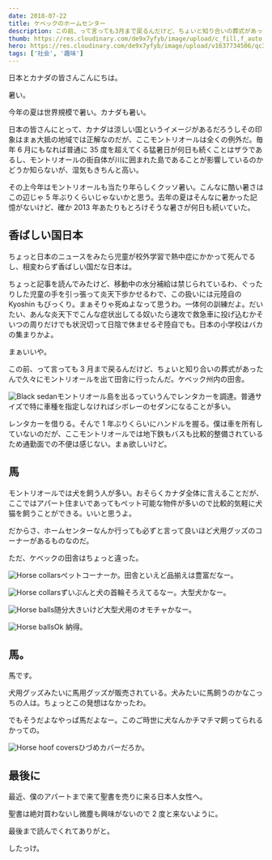 ```yaml
---
date: 2018-07-22
title: ケベックのホームセンター
description: この前、って言っても3月まで戻るんだけど、ちょいと知り合いの葬式があったんで久々にモントリオールを出て田舎に行ったんだ。ケベック州内の田舎。
thumb: https://res.cloudinary.com/de9x7yfyb/image/upload/c_fill,f_auto,h_120,q_auto,r_6,w_120/v1637734506/qc3/posts/quebec-pet-horse/horse-collar-02_wmcyvc.jpg
hero: https://res.cloudinary.com/de9x7yfyb/image/upload/v1637734506/qc3/posts/quebec-pet-horse/horse-collar-02_wmcyvc.jpg
tags: ['社会', '趣味']
---
```


日本とカナダの皆さんこんにちは。

暑い。

今年の夏は世界規模で暑い。カナダも暑い。

日本の皆さんにとって、カナダは涼しい国というイメージがあるだろうしその印象はまぁ大抵の地域では正解なのだが、ここモントリオールは全くの例外だ。毎年 6 月にもなれば普通に 35 度を超えてくる猛暑日が何日も続くことはザラであるし、モントリオールの街自体が川に囲まれた島であることが影響しているのかどうか知らないが、湿気もきちんと高い。

その上今年はモントリオールも当たり年らしくクッソ暑い。こんなに酷い暑さはこの辺じゃ 5 年ぶりくらいじゃないかと思う。去年の夏はそんなに暑かった記憶がないけど、確か 2013 年あたりもとろけそうな暑さが何日も続いていた。

## 香ばしい国日本

ちょっと日本のニュースをみたら児童が校外学習で熱中症にかかって死んでるし、相変わらず香ばしい国だな日本は。

ちょっと記事を読んでみたけど、移動中の水分補給は禁じられているわ、ぐったりした児童の手を引っ張って炎天下歩かせるわで、この扱いには元陸自の Kyoshin もびっくり。まぁそりゃ死ぬよなって思うわ。一体何の訓練だよ。だいたい、あんな炎天下でこんな症状出してる奴いたら速攻で救急車に投げ込むかそいつの周りだけでも状況切って日陰で休ませるぞ陸自でも。日本の小学校はバカの集まりかよ。

まぁいいや。

この前、って言っても 3 月まで戻るんだけど、ちょいと知り合いの葬式があったんで久々にモントリオールを出て田舎に行ったんだ。ケベック州内の田舎。

![Black sedan](https://res.cloudinary.com/de9x7yfyb/image/upload/v1637734506/qc3/posts/quebec-pet-horse/car_kjlpsj.jpg)モントリオール島を出るっていうんでレンタカーを調達。普通サイズで特に車種を指定しなければシボレーのセダンになることが多い。

レンタカーを借りる。そんで 1 年ぶりくらいにハンドルを握る。僕は車を所有していないのだが、ここモントリオールでは地下鉄もバスも比較的整備されているため通勤面での不便は感じない。まぁ欲しいけど。

## 馬

モントリオールでは犬を飼う人が多い。おそらくカナダ全体に言えることだが、ここではアパート住まいであってもぺット可能な物件が多いので比較的気軽に犬猫を飼うことができる。いいと思うよ。

だからさ、ホームセンターなんか行っても必ずと言って良いほど犬用グッズのコーナーがあるものなのだ。

ただ、ケベックの田舎はちょっと違った。

![Horse collars](https://res.cloudinary.com/de9x7yfyb/image/upload/v1637734507/qc3/posts/quebec-pet-horse/horse-collar-01_b2mici.jpg)ぺットコーナーか。田舎といえど品揃えは豊富だなー。

![Horse collars](https://res.cloudinary.com/de9x7yfyb/image/upload/v1637734506/qc3/posts/quebec-pet-horse/horse-collar-02_wmcyvc.jpg)ずいぶんと犬の首輪そろえてるなー。大型犬かなー。

![Horse balls](https://res.cloudinary.com/de9x7yfyb/image/upload/v1637734506/qc3/posts/quebec-pet-horse/horse-ball-01_hlmgzs.jpg)随分大きいけど大型犬用のオモチャかなー。

![Horse balls](https://res.cloudinary.com/de9x7yfyb/image/upload/v1637734507/qc3/posts/quebec-pet-horse/horse-ball-02_fwdy3b.jpg)Ok 納得。

## 馬。

馬です。

犬用グッズみたいに馬用グッズが販売されている。犬みたいに馬飼うのかなこっちの人は。ちょっとこの発想はなかったわ。

でもそうだよなやっぱ馬だよなー。このご時世に犬なんかチマチマ飼ってられるかっての。

![Horse hoof covers](https://res.cloudinary.com/de9x7yfyb/image/upload/v1637734506/qc3/posts/quebec-pet-horse/horse-boot_n4yspx.jpg)ひづめカバーだろか。

## 最後に

最近、僕のアパートまで来て聖書を売りに来る日本人女性へ。

聖書は絶対買わないし微塵も興味がないので 2 度と来ないように。

最後まで読んでくれてありがと。

したっけ。

